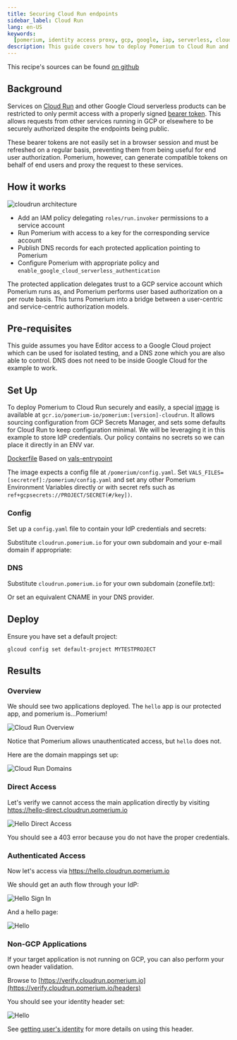 ```yaml
---
title: Securing Cloud Run endpoints
sidebar_label: Cloud Run
lang: en-US
keywords:
  [pomerium, identity access proxy, gcp, google, iap, serverless, cloudrun]
description: This guide covers how to deploy Pomerium to Cloud Run and use it to protect other endpoints via Authorization Headers.
---
```



This recipe's sources can be found [on github](https://github.com/pomerium/pomerium/tree/main/examples/cloudrun)

## Background

Services on [Cloud Run](https://cloud.google.com/run) and other Google Cloud serverless products can be restricted to only permit access with a properly signed [bearer token](https://cloud.google.com/run/docs/authenticating/service-to-service). This allows requests from other services running in GCP or elsewhere to be securely authorized despite the endpoints being public.

These bearer tokens are not easily set in a browser session and must be refreshed on a regular basis, preventing them from being useful for end user authorization. Pomerium, however, can generate compatible tokens on behalf of end users and proxy the request to these services.

## How it works

![cloudrun architecture](img/cloud-run/architecture.svg)

- Add an IAM policy delegating `roles/run.invoker` permissions to a service account
- Run Pomerium with access to a key for the corresponding service account
- Publish DNS records for each protected application pointing to Pomerium
- Configure Pomerium with appropriate policy and `enable_google_cloud_serverless_authentication`

The protected application delegates trust to a GCP service account which Pomerium runs as, and Pomerium performs user based authorization on a per route basis. This turns Pomerium into a bridge between a user-centric and service-centric authorization models.

## Pre-requisites

This guide assumes you have Editor access to a Google Cloud project which can be used for isolated testing, and a DNS zone which you are also able to control. DNS does not need to be inside Google Cloud for the example to work.

## Set Up

To deploy Pomerium to Cloud Run securely and easily, a special [image](https://console.cloud.google.com/gcr/images/pomerium-io/GLOBAL/pomerium) is available at `gcr.io/pomerium-io/pomerium:[version]-cloudrun`. It allows sourcing configuration from GCP Secrets Manager, and sets some defaults for Cloud Run to keep configuration minimal. We will be leveraging it in this example to store IdP credentials. Our policy contains no secrets so we can place it directly in an ENV var.

[Dockerfile](https://github.com/pomerium/pomerium/blob/main/.github/Dockerfile-cloudrun) Based on [vals-entrypoint](https://github.com/pomerium/vals-entrypoint)

The image expects a config file at `/pomerium/config.yaml`. Set `VALS_FILES=[secretref]:/pomerium/config.yaml` and set any other Pomerium Environment Variables directly or with secret refs such as `ref+gcpsecrets://PROJECT/SECRET(#/key])`.

### Config

Set up a `config.yaml` file to contain your IdP credentials and secrets:

<CloudRunConfig />

Substitute `cloudrun.pomerium.io` for your own subdomain and your e-mail domain if appropriate:

<PolicyTemplate />

### DNS

Substitute `cloudrun.pomerium.io` for your own subdomain (zonefile.txt):

<Zonefile />

Or set an equivalent CNAME in your DNS provider.

## Deploy

Ensure you have set a default project:

```shell
glcoud config set default-project MYTESTPROJECT
```

<DeployScript />

## Results

### Overview

We should see two applications deployed. The `hello` app is our protected app, and pomerium is...Pomerium!

![Cloud Run Overview](img/cloud-run/cloudrun-overview.png)

Notice that Pomerium allows unauthenticated access, but `hello` does not.

Here are the domain mappings set up:

![Cloud Run Domains](img/cloud-run/cloudrun-domains.png)

### Direct Access

Let's verify we cannot access the main application directly by visiting <https://hello-direct.cloudrun.pomerium.io>

![Hello Direct Access](img/cloud-run/hello-direct.png)

You should see a 403 error because you do not have the proper credentials.

### Authenticated Access

Now let's access via <https://hello.cloudrun.pomerium.io>

We should get an auth flow through your IdP:

![Hello Sign In](img/cloud-run/hello-signin.png)

And a hello page:

![Hello](img/cloud-run/hello-success.png)

### Non-GCP Applications

If your target application is not running on GCP, you can also perform your own header validation.

Browse to [https://verify.cloudrun.pomerium.io](https://verify.cloudrun.pomerium.io/headers)

You should see your identity header set:

![Hello](img/cloud-run/headers.png)

See [getting user's identity](/docs/capabilities/getting-users-identity) for more details on using this header.
